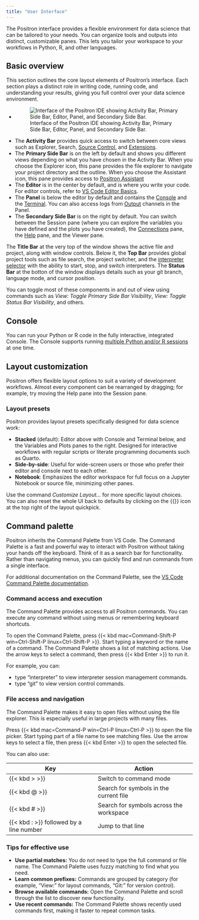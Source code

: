 ```yaml
---
title: "User Interface"
---
```


The Positron interface provides a flexible environment for data science that can be tailored to your needs. You can organize tools and outputs into distinct, customizable panes. This lets you tailor your workspace to your workflows in Python, R, and other languages.

## Basic overview

This section outlines the core layout elements of Positron’s interface. Each section plays a distinct role in writing code, running code, and understanding your results, giving you full control over your data science environment.

+ ![Interface of the Positron IDE showing Activity Bar, Primary Side Bar, Editor, Panel, and Secondary Side Bar.](images/user-interface-for-rstudio-migration.jpeg)

- The **Activity Bar** provides quick access to switch between core views such as Explorer, Search, [Source Control](git.qmd), and [Extensions](extensions.qmd).
- The **Primary Side Bar** is on the left by default and shows you different views depending on what you have chosen in the Activity Bar. When you choose the Explorer icon, this pane provides the file explorer to navigate your project directory and the outline. When you choose the Assistant icon, this pane provides access to [Positron Assistant](assistant.qmd)
- The **Editor** is in the center by default, and is where you write your code. For editor controls, refer to [VS Code Editor Basics](https://code.visualstudio.com/docs/editing/codebasics).
- The **Panel** is below the editor by default and contains the [Console](#console) and the [Terminal](https://code.visualstudio.com/docs/terminal/basics). You can also access logs from [Output](troubleshooting.qmd#output-panel) channels in the Panel.
- The **Secondary Side Bar** is on the right by default. You can switch between the Session pane (where you can explore the variables you have defined and the plots you have created), the [Connections](connections-pane.qmd) pane, the [Help](help-pane.qmd) pane, and the Viewer pane.

The **Title Bar** at the very top of the window shows the active file and project, along with window controls. Below it, the **Top Bar** provides global project tools such as file search, the project switcher, and the [interpreter selector](managing-interpreters.qmd#interpreter-picker) with the ability to start, stop, and switch interpreters. The **Status Bar** at the botton of the window displays details such as your git branch, language mode, and cursor position.

You can toggle most of these components in and out of view using commands such as _View: Toggle Primary Side Bar Visibility_, _View: Toggle Status Bar Visibility_, and others.

## Console

You can run your Python or R code in the fully interactive, integrated Console. The Console supports running [multiple Python and/or R sessions](managing-interpreters.qmd) at one time.

## Layout customization

Positron offers flexible layout options to suit a variety of development workflows. Almost every component can be rearranged by dragging; for example, try moving the Help pane into the Session pane.

### Layout presets

Positron provides layout presets specifically designed for data science work:

- **Stacked** (default): Editor above with Console and Terminal below, and the Variables and Plots panes to the right. Designed for interactive workflows with regular scripts or literate programming documents such as Quarto.
- **Side-by-side**: Useful for wide-screen users or those who prefer their editor and console next to each other.
- **Notebook**: Emphasizes the editor workspace for full focus on a Jupyter Notebook or source file, minimizing other panes.  

Use the command _Customize Layout..._ for more specific layout choices. You can also reset the whole UI back to defaults by clicking on the {{<fa rotate-left >}} icon at the top right of the layout quickpick.

## Command palette 

Positron inherits the Command Palette from VS Code. The Command Palette is a fast and powerful way to interact with Positron without taking your hands off the keyboard. Think of it as a search bar for functionality. Rather than navigating menus, you can quickly find and run commands from a single interface.

For additional documentation on the Command Palette, see the [VS Code Command Palette documentation](https://code.visualstudio.com/docs/getstarted/userinterface#_command-palette).

### Command access and execution

The Command Palette provides access to all Positron commands. You can execute any command without using menus or remembering keyboard shortcuts.

To open the Command Palette, press {{< kbd mac=Command-Shift-P win=Ctrl-Shift-P linux=Ctrl-Shift-P >}}. Start typing a keyword or the name of a command. The Command Palette shows a list of matching actions. Use the arrow keys to select a command, then press {{< kbd Enter >}} to run it.

For example, you can:

- type "interpreter" to view interpreter session management commands.
- type "git" to view version control commands.

### File access and navigation

The Command Palette makes it easy to open files without using the file explorer. This is especially useful in large projects with many files.

Press {{< kbd mac=Command-P win=Ctrl-P linux=Ctrl-P >}} to open the file picker. Start typing part of a file name to see matching files. Use the arrow keys to select a file, then press {{< kbd Enter >}} to open the selected file.

You can also use:

| Key | Action |
| --- | ------ |
| {{< kbd \> >}} | Switch to command mode |
| {{< kbd @ >}}  | Search for symbols in the current file |
| {{< kbd # >}}  | Search for symbols across the workspace |
| {{< kbd : >}} followed by a line number | Jump to that line |

### Tips for effective use

- **Use partial matches:** You do not need to type the full command or file name. The Command Palette uses fuzzy matching to find what you need.
- **Learn common prefixes:** Commands are grouped by category (for example, "View:" for layout commands, "Git:" for version control).
- **Browse available commands:** Open the Command Palette and scroll through the list to discover new functionality.
- **Use recent commands:** The Command Palette shows recently used commands first, making it faster to repeat common tasks.